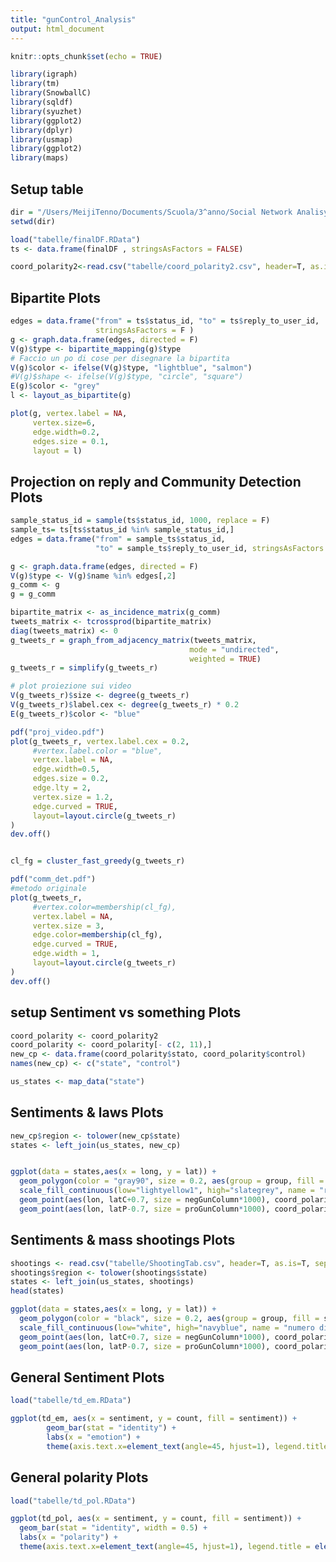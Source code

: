 ```yaml
---
title: "gunControl_Analysis"
output: html_document
---
```


```r
knitr::opts_chunk$set(echo = TRUE)

library(igraph)
library(tm)
library(SnowballC)
library(sqldf)
library(syuzhet)
library(ggplot2)
library(dplyr)
library(usmap)
library(ggplot2)
library(maps)
```

## Setup table

```r
dir = "/Users/MeijiTenno/Documents/Scuola/3^anno/Social Network Analisys/GunControl"
setwd(dir)

load("tabelle/finalDF.RData")
ts <- data.frame(finalDF , stringsAsFactors = FALSE)

coord_polarity2<-read.csv("tabelle/coord_polarity2.csv", header=T, as.is=T, sep = ",", stringsAsFactors = FALSE)


```

## Bipartite Plots

```r
edges = data.frame("from" = ts$status_id, "to" = ts$reply_to_user_id, 
                   stringsAsFactors = F )
g <- graph.data.frame(edges, directed = F)
V(g)$type <- bipartite_mapping(g)$type
# Faccio un po di cose per disegnare la bipartita
V(g)$color <- ifelse(V(g)$type, "lightblue", "salmon")
#V(g)$shape <- ifelse(V(g)$type, "circle", "square")
E(g)$color <- "grey"
l <- layout_as_bipartite(g)

plot(g, vertex.label = NA, 
     vertex.size=6,
     edge.width=0.2,
     edges.size = 0.1,
     layout = l)


```



## Projection on reply and Community Detection Plots

```r
sample_status_id = sample(ts$status_id, 1000, replace = F)
sample_ts= ts[ts$status_id %in% sample_status_id,]
edges = data.frame("from" = sample_ts$status_id,
                   "to" = sample_ts$reply_to_user_id, stringsAsFactors = F )

g <- graph.data.frame(edges, directed = F)
V(g)$type <- V(g)$name %in% edges[,2]
g_comm <- g
g = g_comm

bipartite_matrix <- as_incidence_matrix(g_comm)
tweets_matrix <- tcrossprod(bipartite_matrix)
diag(tweets_matrix) <- 0
g_tweets_r = graph_from_adjacency_matrix(tweets_matrix, 
                                        mode = "undirected", 
                                        weighted = TRUE)
g_tweets_r = simplify(g_tweets_r)

# plot proiezione sui video
V(g_tweets_r)$size <- degree(g_tweets_r)
V(g_tweets_r)$label.cex <- degree(g_tweets_r) * 0.2
E(g_tweets_r)$color <- "blue"

pdf("proj_video.pdf")
plot(g_tweets_r, vertex.label.cex = 0.2, 
     #vertex.label.color = "blue",
     vertex.label = NA,
     edge.width=0.5,
     edges.size = 0.2,
     edge.lty = 2,
     vertex.size = 1.2,
     edge.curved = TRUE,
     layout=layout.circle(g_tweets_r)
)
dev.off()


cl_fg = cluster_fast_greedy(g_tweets_r)

pdf("comm_det.pdf")
#metodo originale
plot(g_tweets_r, 
     #vertex.color=membership(cl_fg),
     vertex.label = NA,
     vertex.size = 3,
     edge.color=membership(cl_fg),
     edge.curved = TRUE,
     edge.width = 1,
     layout=layout.circle(g_tweets_r)
)
dev.off()


```


## setup Sentiment vs something Plots

```r
coord_polarity <- coord_polarity2
coord_polarity <- coord_polarity[- c(2, 11),]
new_cp <- data.frame(coord_polarity$stato, coord_polarity$control)
names(new_cp) <- c("state", "control")

us_states <- map_data("state")

```

## Sentiments & laws  Plots

```r
new_cp$region <- tolower(new_cp$state)
states <- left_join(us_states, new_cp)


ggplot(data = states,aes(x = long, y = lat)) +
  geom_polygon(color = "gray90", size = 0.2, aes(group = group, fill = control)) +
  scale_fill_continuous(low="lightyellow1", high="slategrey", name = "restrittività delle leggi", label = scales::comma) +
  geom_point(aes(lon, latC+0.7, size = negGunColumn*1000), coord_polarity, color = "red")+
  geom_point(aes(lon, latP-0.7, size = proGunColumn*1000), coord_polarity, color="green")
```

## Sentiments & mass shootings Plots

```r
shootings <- read.csv("tabelle/ShootingTab.csv", header=T, as.is=T, sep = ";", stringsAsFactors = FALSE)
shootings$region <- tolower(shootings$state)
states <- left_join(us_states, shootings)
head(states)

ggplot(data = states,aes(x = long, y = lat)) +
  geom_polygon(color = "black", size = 0.2, aes(group = group, fill = shoot)) +
  scale_fill_continuous(low="white", high="navyblue", name = "numero di sparatorie", label = scales::comma) +
  geom_point(aes(lon, latC+0.7, size = negGunColumn*1000), coord_polarity, color = "red")+
  geom_point(aes(lon, latP-0.7, size = proGunColumn*1000), coord_polarity, color="green")
```

## General Sentiment Plots

```r
load("tabelle/td_em.RData")

ggplot(td_em, aes(x = sentiment, y = count, fill = sentiment)) +
        geom_bar(stat = "identity") +
        labs(x = "emotion") +
        theme(axis.text.x=element_text(angle=45, hjust=1), legend.title = element_blank())

```

## General polarity Plots

```r
load("tabelle/td_pol.RData")

ggplot(td_pol, aes(x = sentiment, y = count, fill = sentiment)) +
  geom_bar(stat = "identity", width = 0.5) +
  labs(x = "polarity") +
  theme(axis.text.x=element_text(angle=45, hjust=1), legend.title = element_blank())

```











